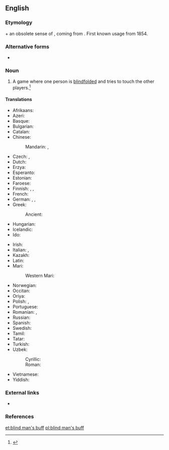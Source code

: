 ==English==
{{wikipedia}}

===Etymology===
{{m|en|[[blind]] [[man]]'s}} + an obsolete sense of {{m|en|buff}}, coming from {{etyl|fro|en}} {{m|fro|buffe||blow}}. First known usage from 1854.

===Alternative forms===
* {{qualifier|US}} {{l|en|blind man's bluff}}

===Noun===
{{en-noun|-}}

# {{label|en|British|games}} A game where one person is [[blindfolded]] and tries to touch the other players.<ref>{{R:BBS}}</ref>

====Translations====
{{trans-top|game where someone is blindfolded and tries to touch the others}}
* Afrikaans: {{t|af|blindemol}}
* Azeri: {{t|az|gözbağlıca}}
* Basque: {{t|eu|itsumando}}
* Bulgarian: {{t|bg|сляпа баба|f|sc=Cyrl}}
* Catalan: {{t|ca|gallina cega|f}}
* Chinese:
*: Mandarin: {{t+|cmn|躲猫猫|tr=duǒ māo māo}}, {{t+|cmn|捉迷藏|tr=zhuō mí cáng|sc=Hani}}
* Czech: {{t|cs|slepá bába|f}}, {{t+|cs|hra na slepou bábu|f}}
* Dutch: {{t|nl|blindemannetje|n}}
* Erzya: {{t|myv|кончкэть}}
* Esperanto: {{t|eo|blindludo}}
* Estonian: {{t|et|pimesikk}}
* Faroese: {{t|fo|blindabukkur|m}}
* Finnish: {{t|fi|sokkoleikki}}, {{t|fi|sokko}}, {{t|fi|sokkosillaolo}}
* French: {{t+|fr|colin-maillard|m}}
* German: {{t+|de|Blindekuh|f}}, {{t|de|Blindekuhspiel|n}}, {{t|de|Blinde Kuh|f}}
* Greek: {{t+|el|τυφλόμυγα|f}}
*: Ancient: {{t|grc|[[χάλκεος|χαλκῆ]] [[μυῖα]]|f}}
* Hungarian: {{t|hu|szembekötősdi}}
* Icelandic: {{t|is|skollaleikur|m}}
* Ido: {{t+|io|blindoludo}}
{{trans-mid}}
* Irish: {{t|ga|cluiche púicín|m}}
* Italian: {{t|it|mosca cieca|f}}, {{t+|it|moscacieca|f}}
* Kazakh: {{t|kk|соқыртеке|sc=Cyrl}}
* Latin: {{t|la|myinda|f}}
* Mari:
*: Western Mari: {{t|mrj|пӹрӓ}}
* Norwegian: {{t|no|blindebukk|m}}
* Occitan: {{t+|oc|catòrba|f}}
* Oriya: {{t|or|ଅନ୍ଧପୁଟୁଳି|sc=Orya}}
* Polish: {{t+|pl|ciuciubabka|f}}, {{t+|pl|ślepa babka|f}}
* Portuguese: {{t|pt|cabra-cega|f}}
* Romanian: {{t|ro|baba oarba|f}}, {{t+|ro|baba-oarba|f}}
* Russian: {{t+|ru|жму́рки|f-p}}
* Spanish: {{t+|es|gallina ciega|f}}
* Swedish: {{t|sv|blindbock|c}}
* Tamil: {{t|ta|கண்கட்டிப் பிடித்தல்|sc=Taml}}
* Tatar: {{t|tt|gör-gör}}
* Turkish: {{t+|tr|körebe}}
* Uzbek:
*: Cyrillic: {{t|uz|кўз боғлаш|sc=Cyrl}}
*: Roman: {{t|uz|koʻz bogʻlash}}
* Vietnamese: {{t|vi|trò chơi bịt mắt}}
* Yiddish: {{t|yi|שלעפע באבע}}
{{trans-bottom}}

===External links===
* {{pedialite|Blind man's bluff (game)}}

===References===
<references/>

[[et:blind man's buff]]
[[pl:blind man's buff]]